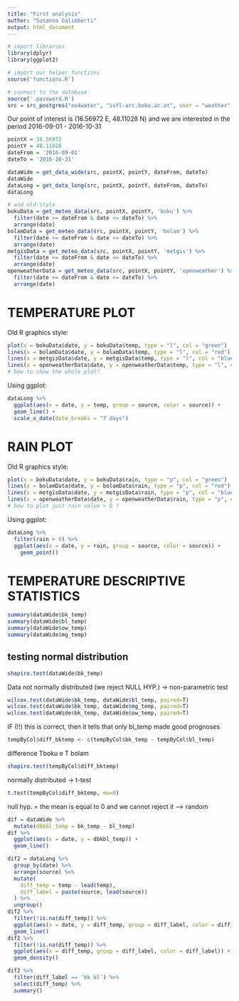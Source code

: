 ```yaml
---
title: "First analysis"
author: "Susanna Galimberti"
output: html_document
---
```


```r
# import libraries
library(dplyr)
library(ggplot2)

# import our helper functions
source('functions.R')

# connect to the database
source('.password.R')
src = src_postgres("eo4water", "ivfl-arc.boku.ac.at", user = "weather", password = pswd)
```

Our point of interest is (16.56972 E, 48.11028 N) and we are interested in the period 2016-09-01 - 2016-10-31

```r
pointX = 16.56972
pointY = 48.11028
dateFrom = '2016-09-01'
dateTo = '2016-10-31'

dataWide = get_data_wide(src, pointX, pointY, dateFrom, dateTo)
dataWide
dataLong = get_data_long(src, pointX, pointY, dateFrom, dateTo)
dataLong

# and old-style
bokuData = get_meteo_data(src, pointX, pointY, 'boku') %>%
  filter(date >= dateFrom & date <= dateTo) %>%
  arrange(date)
bolamData = get_meteo_data(src, pointX, pointY, 'bolam') %>%
  filter(date >= dateFrom & date <= dateTo) %>%
  arrange(date)
metgisData = get_meteo_data(src, pointX, pointY, 'metgis') %>%
  filter(date >= dateFrom & date <= dateTo) %>%
  arrange(date)
openweatherData = get_meteo_data(src, pointX, pointY, 'openweather') %>%
  filter(date >= dateFrom & date <= dateTo) %>%
  arrange(date)
```

# TEMPERATURE PLOT

Old R graphics style:

```r
plot(x = bokuData$date, y = bokuData$temp, type = "l", col = "green")
lines(x = bolamData$date, y = bolamData$temp, type = "l", col = "red")
lines(x = metgisData$date, y = metgisData$temp, type = "l", col = "blue")
lines(x = openweatherData$date, y = openweatherData$temp, type = "l", col = "orange")
# how to show the whole plot?
```

Using ggplot:

```r
dataLong %>%
  ggplot(aes(x = date, y = temp, group = source, color = source)) +
  geom_line() +
  scale_x_date(date_breaks = "7 days") 
```

# RAIN PLOT

Old R graphics style:

```r
plot(x = bokuData$date, y = bokuData$rain, type = "p", col = "green")
lines(x = bolamData$date, y = bolamData$rain, type = "p", col = "red")
lines(x = metgisData$date, y = metgisData$rain, type = "p", col = "blue")
lines(x = openweatherData$date, y = openweatherData$rain, type = "p", col = "orange")
# how to plot just rain value > 0 ?
```

Using ggplot:

```r
dataLong %>%
  filter(rain > 0) %>%
  ggplot(aes(x = date, y = rain, group = source, color = source)) +
    geom_point()
```

# TEMPERATURE DESCRIPTIVE STATISTICS

```r
summary(dataWide$bk_temp)
summary(dataWide$bl_temp)
summary(dataWide$ow_temp)
summary(dataWide$mg_temp)
```

## testing normal distribution

```r
shapiro.test(dataWide$bk_temp)
```

Data not normally distributed (we reject NULL HYP.) -> non-parametric test

```r
wilcox.test(dataWide$bk_temp, dataWide$bl_temp, paired=T)
wilcox.test(dataWide$bk_temp, dataWide$mg_temp, paired=T)
wilcox.test(dataWide$bk_temp, dataWide$ow_temp, paired=T)
```

IF (!!) this is correct, then it tells that only bl_temp made good prognoses

```r
tempByCol$diff_bktemp <- c(tempByCol$bk_temp - tempByCol$bl_temp)
```

difference Tboku e T bolam

```r
shapiro.test(tempByCol$diff_bktemp)
```

normally distributed -> t-test

```r
t.test(tempByCol$diff_bktemp, mu=0)
```

null hyp. = the mean is equal to 0 and we cannot reject it --> random

```r
dif = dataWide %>%
  mutate(dbkbl_temp = bk_temp - bl_temp)
dif %>%
  ggplot(aes(x = date, y = dbkbl_temp)) +
  geom_line()

dif2 = dataLong %>%
  group_by(date) %>%
  arrange(source) %>%
  mutate(
    diff_temp = temp - lead(temp),
    diff_label = paste(source, lead(source))
  ) %>%
  ungroup()
dif2 %>%
  filter(!is.na(diff_temp)) %>%
  ggplot(aes(x = date, y = diff_temp, group = diff_label, color = diff_label)) +
  geom_line()
dif2 %>%
  filter(!is.na(diff_temp)) %>%
  ggplot(aes(x = diff_temp, group = diff_label, color = diff_label)) +
  geom_density()

dif2 %>%
  filter(diff_label == 'bk bl') %>%
  select(diff_temp) %>%
  summary()
```

